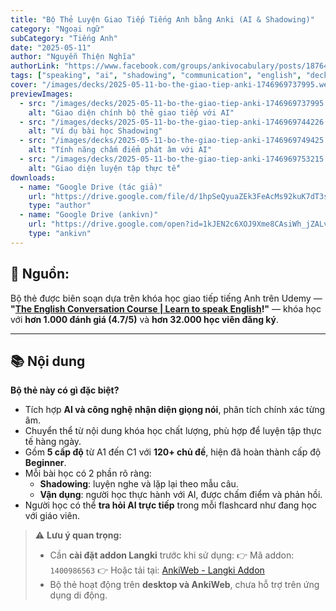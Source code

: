 ```yaml
---
title: "Bộ Thẻ Luyện Giao Tiếp Tiếng Anh bằng Anki (AI & Shadowing)"
category: "Ngoại ngữ"
subCategory: "Tiếng Anh"
date: "2025-05-11"
author: "Nguyễn Thiện Nghĩa"
authorLink: "https://www.facebook.com/groups/ankivocabulary/posts/1876426923116956/"
tags: ["speaking", "ai", "shadowing", "communication", "english", "deck"]
cover: "/images/decks/2025-05-11-bo-the-giao-tiep-anki-1746969737995.webp"
previewImages:
  - src: "/images/decks/2025-05-11-bo-the-giao-tiep-anki-1746969737995.webp"
    alt: "Giao diện chính bộ thẻ giao tiếp với AI"
  - src: "/images/decks/2025-05-11-bo-the-giao-tiep-anki-1746969744226.webp"
    alt: "Ví dụ bài học Shadowing"
  - src: "/images/decks/2025-05-11-bo-the-giao-tiep-anki-1746969749425.webp"
    alt: "Tính năng chấm điểm phát âm với AI"
  - src: "/images/decks/2025-05-11-bo-the-giao-tiep-anki-1746969753215.webp"
    alt: "Giao diện luyện tập thực tế"
downloads:
  - name: "Google Drive (tác giả)"
    url: "https://drive.google.com/file/d/1hpSeQyuaZEk3FeAcMs92kuK7dT3s1Rgu/view"
    type: "author"
  - name: "Google Drive (ankivn)"
    url: "https://drive.google.com/open?id=1kJEN2c6XOJ9Xme8CAsiWh_jZALvuKC71&usp=drive_fs"
    type: "ankivn"
---
```


## 📝 Nguồn:

Bộ thẻ được biên soạn dựa trên khóa học giao tiếp tiếng Anh trên Udemy — **"[The English Conversation Course | Learn to speak English](https://www.udemy.com/course/the-english-conversation-course/)!"** — khóa học với **hơn 1.000 đánh giá (4.7/5)** và **hơn 32.000 học viên đăng ký**.

---

## 📚 Nội dung

**Bộ thẻ này có gì đặc biệt?**

- Tích hợp **AI và công nghệ nhận diện giọng nói**, phân tích chính xác từng âm.
- Chuyển thể từ nội dung khóa học chất lượng, phù hợp để luyện tập thực tế hàng ngày.
- Gồm **5 cấp độ** từ A1 đến C1 với **120+ chủ đề**, hiện đã hoàn thành cấp độ **Beginner**.
- Mỗi bài học có 2 phần rõ ràng:
  - **Shadowing**: luyện nghe và lặp lại theo mẫu câu.
  - **Vận dụng**: người học thực hành với AI, được chấm điểm và phản hồi.
- Người học có thể **tra hỏi AI trực tiếp** trong mỗi flashcard như đang học với giáo viên.

> ⚠️ **Lưu ý quan trọng:**
> - Cần **cài đặt addon Langki** trước khi sử dụng:
> 👉 Mã addon: `1400986563`
> 👉 Hoặc tải tại: [AnkiWeb - Langki Addon](https://ankiweb.net/shared/info/1400986563)
> - Bộ thẻ hoạt động trên **desktop và AnkiWeb**, chưa hỗ trợ trên ứng dụng di động.